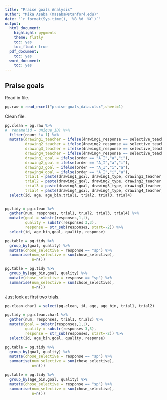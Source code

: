 ```yaml
---
title: "Praise goals Analysis"
author: "Mika Asaba (masaba@stanford.edu)"
date: "`r format(Sys.time(), '%B %d, %Y')`"
output:
  html_document:
    highlight: pygments
    theme: flatly
    toc: yes
    toc_float: true
  pdf_document:
    toc: yes
  word_document:
    toc: yes
---
```


Praise goals
----------------------------------
Read in file.
```r
pg.raw = read_excel("praise-goals_data.xlsx",sheet=1)
```

Clean file.
```r
pg.clean = pg.raw %>%
#  rename(id = unique_ID) %>%
  filter(count != 1) %>%
  mutate(drawing1_teacher = ifelse(drawing1_response == selective_teacher,"sp","op"),
         drawing2_teacher = ifelse(drawing2_response == selective_teacher,"sp","op"),
         drawing3_teacher = ifelse(drawing3_response == selective_teacher,"sp","op"),
         drawing4_teacher = ifelse(drawing4_response == selective_teacher,"sp","op"),
         drawing1_goal = ifelse(order == "A_I","a","i"),
         drawing2_goal = ifelse(order == "A_I","a","i"),
         drawing3_goal = ifelse(order == "A_I","i","a"),
         drawing4_goal = ifelse(order == "A_I","i","a"),
         trial1 = paste(drawing1_goal, drawing1_type, drawing1_teacher, sep="_"),
         trial2 = paste(drawing2_goal, drawing2_type, drawing2_teacher, sep="_"),
         trial3 = paste(drawing3_goal, drawing3_type, drawing3_teacher, sep="_"),
         trial4 = paste(drawing4_goal, drawing4_type, drawing4_teacher, sep="_")) %>%
  select(id, age, age_bin,trial1, trial2, trial3, trial4)
          
  
pg.tidy = pg.clean %>%
  gather(num, responses, trial1, trial2, trial3, trial4) %>%
  mutate(goal = substr(responses,1,1),
         quality = substr(responses,3,3),
         response = str_sub(responses, start=-2)) %>%
  select(id, age_bin,goal, quality, response)

pg.table = pg.tidy %>%
  group_by(goal, quality) %>%
  mutate(chose_selective = response == "sp") %>%
  summarise(num_selective = sum(chose_selective),
            n=n())

pg.table = pg.tidy %>%
  group_by(age_bin,goal, quality) %>%
  mutate(chose_selective = response == "sp") %>%
  summarise(num_selective = sum(chose_selective),
            n=n())
```

Just look at first two trials.
```r
pg.clean.char1 = select(pg.clean, id, age, age_bin, trial1, trial2)

pg.tidy = pg.clean.char1 %>%
  gather(num, responses, trial1, trial2) %>%
  mutate(goal = substr(responses,1,1),
         quality = substr(responses,3,3),
         response = str_sub(responses, start=-2)) %>%
  select(id, age_bin,goal, quality, response)

pg.table = pg.tidy %>%
  group_by(goal, quality) %>%
  mutate(chose_selective = response == "sp") %>%
  summarise(num_selective = sum(chose_selective),
            n=n())

pg.table = pg.tidy %>%
  group_by(age_bin,goal, quality) %>%
  mutate(chose_selective = response == "sp") %>%
  summarise(num_selective = sum(chose_selective),
            n=n())


```


